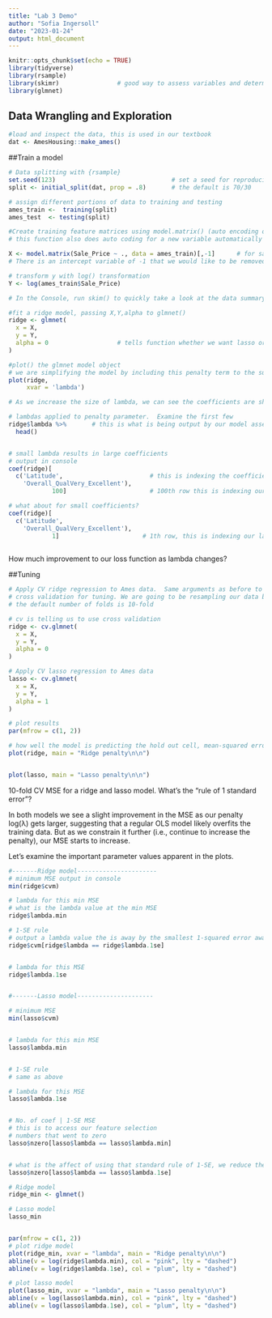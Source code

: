 ```yaml
---
title: "Lab 3 Demo"
author: "Sofia Ingersoll"
date: "2023-01-24"
output: html_document
---
```


```r
knitr::opts_chunk$set(echo = TRUE)
library(tidyverse)
library(rsample)
library(skimr)                # good way to assess variables and determine if we need to do transformation
library(glmnet)
```

## Data Wrangling and Exploration
```r
#load and inspect the data, this is used in our textbook
dat <- AmesHousing::make_ames()

```

##Train a model
```r
# Data splitting with {rsample} 
set.seed(123)                                # set a seed for reproducibility
split <- initial_split(dat, prop = .8)       # the default is 70/30

# assign different portions of data to training and testing
ames_train <-  training(split)
ames_test  <- testing(split)

```

```r
#Create training feature matrices using model.matrix() (auto encoding of categorical variables)
# this function also does auto coding for a new variable automatically

X <- model.matrix(Sale_Price ~ ., data = ames_train)[,-1]      # for sale price, assess the relationship amongst all variables
# There is an intercept variable of -1 that we would like to be removed

# transform y with log() transformation
Y <- log(ames_train$Sale_Price)

# In the Console, run skim() to quickly take a look at the data summary output 

```

```r
#fit a ridge model, passing X,Y,alpha to glmnet()
ridge <- glmnet(
  x = X,
  y = Y,
  alpha = 0                   # tells function whether we want lasso or ridge model, 0 = ridge, 1 = lasso, anything in between is Elastic
)

#plot() the glmnet model object
# we are simplifying the model by including this penalty term to the sum of squared errors. This is to remove unncessary coefficients
plot(ridge,
     xvar = 'lambda')  

# As we increase the size of lambda, we can see the coefficients are shrinking towards 0.
```

```r
# lambdas applied to penalty parameter.  Examine the first few
ridge$lambda %>%       # this is what is being output by our model assessment
  head()


# small lambda results in large coefficients
# output in console
coef(ridge)[
  c('Latitude',                        # this is indexing the coefficients for these specific variables
    'Overall_QualVery_Excellent'),
            100]                       # 100th row this is indexing our lambda, as we go down, we get smaller

# what about for small coefficients?
coef(ridge)[
  c('Latitude',
    'Overall_QualVery_Excellent'),
            1]                       # 1th row, this is indexing our lambda, at the top, we're larger and will result in smaller coefficients
  
```
How much improvement to our loss function as lambda changes?

##Tuning
```r
# Apply CV ridge regression to Ames data.  Same arguments as before to glmnet()
# cross validation for tuning. We are going to be resampling our data by breaking it into pieces and running the multi-folds. The average of this will be our assessment of model efficiency on unseen data.
# the default number of folds is 10-fold

# cv is telling us to use cross validation
ridge <- cv.glmnet(
  x = X,
  y = Y,
  alpha = 0
)

# Apply CV lasso regression to Ames data
lasso <- cv.glmnet(
  x = X,
  y = Y,
  alpha = 1
)
```
  
```r
# plot results
par(mfrow = c(1, 2))

# how well the model is predicting the hold out cell, mean-squared error. as lambda increases, the MSE is increasing. We want a lambda that minimizes MSE. This is telling us where our optimal points are for MSE. The dotted lines are created by the one standard error rule. Pick the point where lambda is the most parse-harmonious (fewer variables).This is within 1 std error of the folds. The average mean squared error over the entire cross validation
plot(ridge, main = "Ridge penalty\n\n")


plot(lasso, main = "Lasso penalty\n\n")
```

10-fold CV MSE for a ridge and lasso model. What's the "rule of 1 standard error"?

In both models we see a slight improvement in the MSE as our penalty log(λ) gets larger, suggesting that a regular OLS model likely overfits the training data. But as we constrain it further (i.e., continue to increase the penalty), our MSE starts to increase. 

Let's examine the important parameter values apparent in the plots.
```r
#-------Ridge model----------------------
# minimum MSE output in console
min(ridge$cvm)

# lambda for this min MSE
# what is the lambda value at the min MSE
ridge$lambda.min

# 1-SE rule
# output a lambda value the is away by the smallest 1-squared error away
ridge$cvm[ridge$lambda == ridge$lambda.1se]


# lambda for this MSE
ridge$lambda.1se


#-------Lasso model---------------------

# minimum MSE
min(lasso$cvm)


# lambda for this min MSE
lasso$lambda.min


# 1-SE rule
# same as above

# lambda for this MSE
lasso$lambda.1se


# No. of coef | 1-SE MSE
# this is to access our feature selection
# numbers that went to zero
lasso$nzero[lasso$lambda == lasso$lambda.min]


# what is the affect of using that standard rule of 1-SE, we reduce the number of coefficients from 144 to 76
lasso$nzero[lasso$lambda == lasso$lambda.1se]

```

```r
# Ridge model
ridge_min <- glmnet()

# Lasso model
lasso_min


par(mfrow = c(1, 2))
# plot ridge model
plot(ridge_min, xvar = "lambda", main = "Ridge penalty\n\n")
abline(v = log(ridge$lambda.min), col = "pink", lty = "dashed")
abline(v = log(ridge$lambda.1se), col = "plum", lty = "dashed")

# plot lasso model
plot(lasso_min, xvar = "lambda", main = "Lasso penalty\n\n")
abline(v = log(lasso$lambda.min), col = "pink", lty = "dashed")
abline(v = log(lasso$lambda.1se), col = "plum", lty = "dashed")
```

